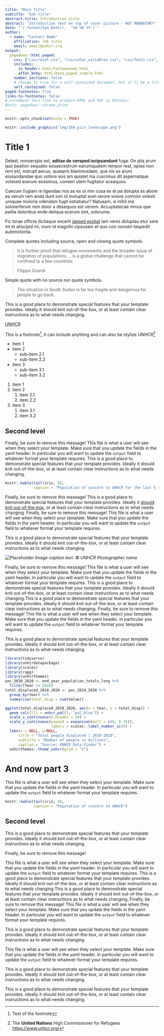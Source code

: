 ```yaml
---
title: "Main Title"
subtitle: "Sub title"
abstract-title: Introduction title
abstract: "Introduction text on top of cover picture - NOT MANDATORY"
date: "`r format(Sys.Date(),  '%d %B %Y')`"
author:
  - name: "Contact Name"
    affiliation: Job title
    email: email@unhcr.org
output:
  pagedown::html_paged:
    css: ["css/reset.css", "css/color_variables.css", "css/fonts.css", "css/paged_base.css","css/paged_simple.css"]
    includes:
      in_header: html/fontawesome.html
      after_body: html/back_paged_simple.html
    number_sections: false
    # change to true for a self-contained document, but it'll be a litte slower for Pandoc to render
    self_contained: false
paged-footnotes: true
links-to-footnotes: false
# uncomment this line to produce HTML and PDF in RStudio:
#knit: pagedown::chrome_print
---
```


```r
knitr::opts_chunk$set(echo = TRUE)
```


```r
knitr::include_graphics("img/169_pics_landscape.png")
```


# Title 1

Delest, nonserspis est, **aditae de versped iscipsandunt** fuga. On plia arum quo beation sequatio eosaecestrum earumquatem rempor rest, optas non rem est, estrupt aecus, quaepro blanimusdam,  <i class="fa-solid fa-hands-holding-circle blue"></i> que nis es arum eiusandandae quo vollore eos am quiatet ma cuscimus dit aspernatque volesed exerum eossimus, conseri utem fugitatur aceaquos.

Caecum fugiam re ligendae nos as es ut min cusa ex et pa dolupta as abore ea verum rem anda dunt ium id moluptat eum rerore volore comnim volesti umquae moloria ndendam fugit estiatiatur? Natusam, si inihil ma solorerferum rem dolor a desequos est venem. Accuptatecae nimus que pelita doloribus ende deliqua ecerum sint, solorume.

Fic torae officte ilicitaque excerit [iaeped essitat](#second-level-1) lam venis doluptas etur sere int et aliscipid mi, inum id magnihi cipsusam et quo con nonseri taspedit autemolorita.



Complete quotes including source, open and closing quote symbols.

> It is further proof that refugee movements and the broader issue of migration of populations ... is a global challenge that cannot be confined to a few countries.
>
> Filippo Grandi

Simple quote with no source nor quote symbols.

> The situation in South Sudan is far too fragile and dangerous for people to go back.

This is a good place to demonstrate special features that your template provides. Ideally it should knit out-of-the-box, or at least contain clear instructions as to what needs changing.

<abbr title="The United Nations High Commissioner for Refugees">UNHCR</abbr>

This is a footnote^[Text of the footnote], it can include anything and can also be stylize UNHCR^[The **United Nations** High Commissioner for Refugees <https://www.unhcr.org/>]

* item 1
* item 2
    + sub-item 2.1
    + sub-item 2.2
* item 3
    + sub-item 3.1
    + sub-item 3.2
    
1. item 1
2. item 2
    1. item 2.1
    2. item 2.2
3. item 3
    1. item 3.1
    2. item 3.2

## Second level {-}

Finally, be sure to remove this message!
This file is what a user will see when they select your template. Make sure that you update the fields in the yaml header. In particular you will want to update the `output` field to whatever format your template requires.
This is a good place to demonstrate special features that your template provides. Ideally it should knit out-of-the-box, or at least contain clear instructions as to what needs changing.

```r
knitr::kable(tail(iris, 8),
             caption = "Population of concern to UNHCR for the last 5 years")
```

Finally, be sure to remove this message! This is a good place to demonstrate special features that your template provides. Ideally it [should knit out-of-the-box](https://www.unhcr.org/), or at least contain clear instructions as to what needs changing.
Finally, be sure to remove this message!
This file is what a user will see when they select your template. Make sure that you update the fields in the yaml header. In particular you will want to update the `output` field to whatever format your template requires.

This is a good place to demonstrate special features that your template provides. Ideally it should knit out-of-the-box, or at least contain clear instructions as to what needs changing.

![Placeholder](img/169_pics_landscape.png)
*Image caption text. &copy; UNHCR Photographer name*

Finally, be sure to remove this message!
This file is what a user will see when they select your template. Make sure that you update the fields in the yaml header. In particular you will want to update the `output` field to whatever format your template requires.
This is a good place to demonstrate special features that your template provides. Ideally it should knit out-of-the-box, or at least contain clear instructions as to what needs changing.This is a good place to demonstrate special features that your template provides. Ideally it should knit out-of-the-box, or at least contain clear instructions as to what needs changing.
Finally, be sure to remove this message!
This file is what a user will see when they select your template. Make sure that you update the fields in the yaml header. In particular you will want to update the `output` field to whatever format your template requires.

This is a good place to demonstrate special features that your template provides. Ideally it should knit out-of-the-box, or at least contain clear instructions as to what needs changing.

```r
library(tidyverse)
library(unhcrdatapackage)
library(scales)
library(ragg)
library(unhcrthemes)
poc_2010_2020 <- end_year_population_totals_long %>% 
  filter(Year >= 2010)
total_displaced_2010_2020 <- poc_2010_2020 %>% 
  group_by(Year) %>% 
  summarise(total_disp = sum(Value))

ggplot(total_displaced_2010_2020, aes(x = Year, y = total_disp)) +
  geom_col(fill = unhcr_pal(1, "pal_blue")) +
  scale_x_continuous(n.breaks = 10) +
  scale_y_continuous(expand = expansion(mult = c(0, 0.15)),
                     labels = scales::label_number_si()) +
  labs(x = NULL, y=NULL,
      title = "Total people displaced | 2010-2020",
      subtitle = "Number of people in millions",
      caption = "Source: UNHCR Data Finder") +
  unhcrthemes::theme_unhcr(grid = "Y")
```

# And now part 3 {-}

This file is what a user will see when they select your template. Make sure that you update the fields in the yaml header. In particular you will want to update the `output` field to whatever format your template requires.

```r
knitr::kable(tail(iris, 8),
             caption = "Population of concern to UNHCR")
```

## Second level {-}

::: {.bg-grey}
This is a good place to demonstrate special features that your template provides. Ideally it should knit out-of-the-box, or at least contain clear instructions as to what needs changing.

Finally, be sure to remove this message!
:::

This file is what a user will see when they select your template. Make sure that you update the fields in the yaml header. In particular you will want to update the `output` field to whatever format your template requires.
This is a good place to demonstrate special features that your template provides. Ideally it should knit out-of-the-box, or at least contain clear instructions as to what needs changing.This is a good place to demonstrate special features that your template provides. Ideally it should knit out-of-the-box, or at least contain clear instructions as to what needs changing.
Finally, be sure to remove this message!
This file is what a user will see when they select your template. Make sure that you update the fields in the yaml header. In particular you will want to update the `output` field to whatever format your template requires.

This is a good place to demonstrate special features that your template provides. Ideally it should knit out-of-the-box, or at least contain clear instructions as to what needs changing.

This file is what a user will see when they select your template. Make sure that you update the fields in the yaml header. In particular you will want to update the `output` field to whatever format your template requires.

This is a good place to demonstrate special features that your template provides. Ideally it should knit out-of-the-box, or at least contain clear instructions as to what needs changing.

This is a good place to demonstrate special features that your template provides. Ideally it should knit out-of-the-box, or at least contain clear instructions as to what needs changing.






